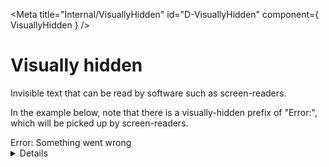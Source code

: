 
<Meta title="Internal/VisuallyHidden" id="D-VisuallyHidden" component={ VisuallyHidden } />

# Visually hidden

<p><Tag text="Internal" /></p>

Invisible text that can be read by software such as screen-readers.

In the example below, note that there is a visually-hidden prefix of "Error:",
which will be picked up by screen-readers.

<Canvas>
  <Story name="Default">
    <div className="govuk-error-message">
      <VisuallyHidden>Error:</VisuallyHidden> Something went wrong
    </div>
  </Story>
</Canvas>

<Details summary="Properties" className="no-indent">
  <Props of={ VisuallyHidden } />
</Details>

